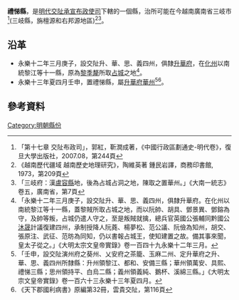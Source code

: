 '''禮悌縣'''，是[[明代|明代]][[交阯承宣布政使司|交阯承宣布政使司]]下轄的一個縣，治所可能在今越南廣南省三岐市<ref>「第十七章 交阯布政司」，郭紅，靳潤成著，《中國行政區劃通史-明代卷》，復旦大學出版社，2007.08，第244頁</ref>(三岐縣，旃檀源和右邦源地區)<ref>《越南歷代疆域 越南歷史地理研究》，陶維英著 鍾民岩譯，商務印書館, 1973，第209頁</ref><ref>「三岐府：漢[[盧容縣|盧容縣]]地，後為占城占洞之地，陳取之置華州。」《大南一統志》卷五，廣南省，第7頁</ref>。
== 沿革 ==
* 永樂十二年三月庚子，設交阯升、華、思、義四州，俱隸[[升華府|升華府]]，在[[化州_(交阯)|化州]]以南統黎江等十一縣，原為[[黎季犛|黎季犛]]所取[[占城|占城]]之地<ref>「永樂十二年三月庚子，設交阯升、華、思、義四州，俱隸升華府。在化州以南統黎江等十一縣，蓋黎賊所取占城之地，而以阮帥、胡具、鄧景異、鄧鎔為守，及帥等叛，占城仍遣人守之，至是叛賊就擒，總兵官英國公張輔同黔國公[[沐晟|沐晟]]計議復建四州，承制授降人阮蕘、楊夢松、范公議、阮儉為知州，胡交、張原注、武征、范昉為同知，仍以書報占城王，使知建置之故。備其事來聞，皇太子從之。」《大明太宗文皇帝實錄》卷一百四十九永樂十二年三月。</ref>。
* 永樂十三年夏四月壬申，置禮悌縣，屬[[升華府|升華府]][[華州_(交阯)|華州]]<ref>「壬申，設交阯演州府之葵州、乂安府之茶籠、玉麻二州、定升華府之升、華、思、義四州所隸縣：升州領黎江、都和、安備三縣；華州領萬安、具熙、禮悌三縣；思州領持平、白烏二縣；義州領義純、鵝杯、溪綿三縣。」《大明太宗文皇帝實錄》卷一百六十三永樂十三年夏四月。</ref><ref>《天下郡國利病書》原編第32冊，雲貴交阯，第116頁</ref>。
== 參考資料 ==
{{reflist}}
{{交阯承宣布政使司行政區劃}}
[[Category:明朝縣份|Category:明朝縣份]]